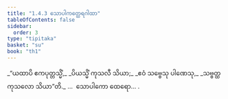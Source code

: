 ```yaml
---
title: "1.4.3 သောပါကတ္ထေရဂါထာ"
tableOfContents: false
sidebar:
  order: 3
type: "tipitaka"
basket: "su"
book: "th1"
---
```



<DynamicBreadcrumb />

<Division number="33" book="th1" e="ch" v="19" p="227">

<Paragraph number="76" type="verses" book="th1">
_“ယထာပိ ဧကပုတ္တသ္မိံ,_  
_ပိယသ္မိံ ကုသလီ သိယာ;_  
_ဧဝံ သဗ္ဗေသု ပါဏေသု,_  
_သဗ္ဗတ္ထ ကုသလော သိယာ”တိ._  


</Paragraph>
</Division>

<Paragraph number="77" type="center" book="th1">
…  သောပါကော ထေရော… .
</Paragraph>